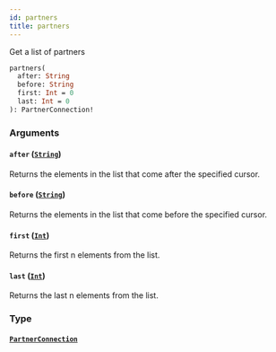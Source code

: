 ```yaml
---
id: partners
title: partners
---
```


Get a list of partners

```graphql
partners(
  after: String
  before: String
  first: Int = 0
  last: Int = 0
): PartnerConnection!

```

### Arguments

#### `after` ([`String`](/developers/shared-apis/adminidentity-api/graphql/reference/scalars/string))

Returns the elements in the list that come after the specified cursor.

#### `before` ([`String`](/developers/shared-apis/adminidentity-api/graphql/reference/scalars/string))

Returns the elements in the list that come before the specified cursor.

#### `first` ([`Int`](/developers/shared-apis/adminidentity-api/graphql/reference/scalars/int))

Returns the first n elements from the list.

#### `last` ([`Int`](/developers/shared-apis/adminidentity-api/graphql/reference/scalars/int))

Returns the last n elements from the list.

### Type

#### [`PartnerConnection`](/developers/shared-apis/adminidentity-api/graphql/reference/objects/partner-connection)
